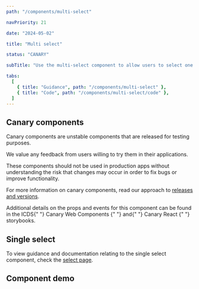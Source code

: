 ```yaml
---
path: "/components/multi-select"

navPriority: 21

date: "2024-05-02"

title: "Multi select"

status: "CANARY"

subTitle: "Use the multi-select component to allow users to select one or more values from a list of options."

tabs:
  [
    { title: "Guidance", path: "/components/multi-select" },
    { title: "Code", path: "/components/multi-select/code" },
  ]
---
```




<IcAlert
  heading="Canary component"
  variant="info"
  message="This component is new and it's guidance will be updated over time."
/>

## Canary components

Canary components are unstable components that are released for testing purposes.

We value any feedback from users willing to try them in their applications.

These components should not be used in production apps without understanding the risk that changes may occur in order to fix bugs or improve functionality.

For more information on canary components, read our approach to [releases and versions](/get-started/releases-versions).

<p>
  Additional details on the props and events for this component can be found in
  the ICDS{" "}
  <IcLink
    href="https://mi6.github.io/ic-ui-kit/branches/develop/canary-web-components/?path=/docs/web-components-multi-select--docs"
    target="_blank"
  >
    Canary Web Components
  </IcLink>{" "}
  and{" "}
  <IcLink
    href="https://mi6.github.io/ic-ui-kit/branches/develop/canary-react/?path=/docs/react-components-multi-select--docs"
    target="_blank"
  >
    Canary React
  </IcLink>{" "}
  storybooks.
</p>

## Single select

To view guidance and documentation relating to the single select component, check the [select page](/components/select).

## Component demo

<ComponentPreview>
  <IcSelectWithMulti
    label="What are your favourite types of coffee?"
    options={OPTIONS}
    multiple
  />
</ComponentPreview>
